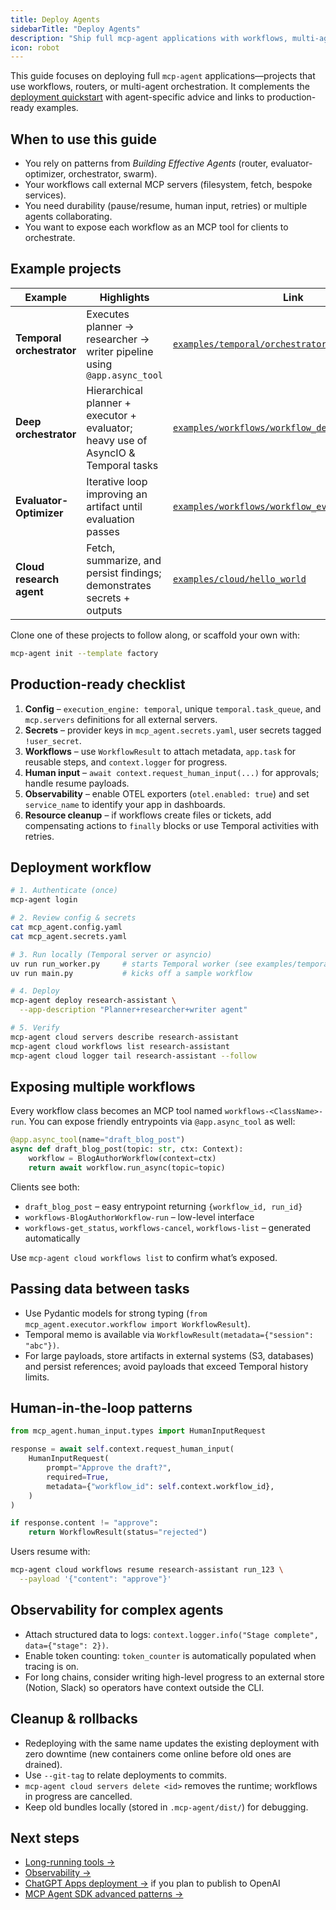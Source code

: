 ```yaml
---
title: Deploy Agents
sidebarTitle: "Deploy Agents"
description: "Ship full mcp-agent applications with workflows, multi-agent patterns, and Temporal durability"
icon: robot
---
```


This guide focuses on deploying full `mcp-agent` applications—projects that use workflows, routers, or multi-agent orchestration. It complements the [deployment quickstart](/cloud/deployment-quickstart) with agent-specific advice and links to production-ready examples.

## When to use this guide

- You rely on patterns from *Building Effective Agents* (router, evaluator-optimizer, orchestrator, swarm).
- Your workflows call external MCP servers (filesystem, fetch, bespoke services).
- You need durability (pause/resume, human input, retries) or multiple agents collaborating.
- You want to expose each workflow as an MCP tool for clients to orchestrate.

## Example projects

| Example | Highlights | Link |
| --- | --- | --- |
| **Temporal orchestrator** | Executes planner → researcher → writer pipeline using `@app.async_tool` | [`examples/temporal/orchestrator.py`](https://github.com/lastmile-ai/mcp-agent/tree/main/examples/temporal) |
| **Deep orchestrator** | Hierarchical planner + executor + evaluator; heavy use of AsyncIO & Temporal tasks | [`examples/workflows/workflow_deep_orchestrator`](https://github.com/lastmile-ai/mcp-agent/tree/main/examples/workflows/workflow_deep_orchestrator) |
| **Evaluator-Optimizer** | Iterative loop improving an artifact until evaluation passes | [`examples/workflows/workflow_evaluator_optimizer`](https://github.com/lastmile-ai/mcp-agent/tree/main/examples/workflows/workflow_evaluator_optimizer) |
| **Cloud research agent** | Fetch, summarize, and persist findings; demonstrates secrets + outputs | [`examples/cloud/hello_world`](https://github.com/lastmile-ai/mcp-agent/tree/main/examples/cloud/hello_world) |

Clone one of these projects to follow along, or scaffold your own with:

```bash
mcp-agent init --template factory
```

## Production-ready checklist

1. **Config** – `execution_engine: temporal`, unique `temporal.task_queue`, and `mcp.servers` definitions for all external servers.
2. **Secrets** – provider keys in `mcp_agent.secrets.yaml`, user secrets tagged `!user_secret`.
3. **Workflows** – use `WorkflowResult` to attach metadata, `app.task` for reusable steps, and `context.logger` for progress.
4. **Human input** – `await context.request_human_input(...)` for approvals; handle resume payloads.
5. **Observability** – enable OTEL exporters (`otel.enabled: true`) and set `service_name` to identify your app in dashboards.
6. **Resource cleanup** – if workflows create files or tickets, add compensating actions to `finally` blocks or use Temporal activities with retries.

## Deployment workflow

```bash
# 1. Authenticate (once)
mcp-agent login

# 2. Review config & secrets
cat mcp_agent.config.yaml
cat mcp_agent.secrets.yaml

# 3. Run locally (Temporal server or asyncio)
uv run run_worker.py     # starts Temporal worker (see examples/temporal)
uv run main.py           # kicks off a sample workflow

# 4. Deploy
mcp-agent deploy research-assistant \
  --app-description "Planner+researcher+writer agent"

# 5. Verify
mcp-agent cloud servers describe research-assistant
mcp-agent cloud workflows list research-assistant
mcp-agent cloud logger tail research-assistant --follow
```

## Exposing multiple workflows

Every workflow class becomes an MCP tool named `workflows-<ClassName>-run`. You can expose friendly entrypoints via `@app.async_tool` as well:

```python
@app.async_tool(name="draft_blog_post")
async def draft_blog_post(topic: str, ctx: Context):
    workflow = BlogAuthorWorkflow(context=ctx)
    return await workflow.run_async(topic=topic)
```

Clients see both:

- `draft_blog_post` – easy entrypoint returning `{workflow_id, run_id}`
- `workflows-BlogAuthorWorkflow-run` – low-level interface
- `workflows-get_status`, `workflows-cancel`, `workflows-list` – generated automatically

Use `mcp-agent cloud workflows list` to confirm what’s exposed.

## Passing data between tasks

- Use Pydantic models for strong typing (`from mcp_agent.executor.workflow import WorkflowResult`).
- Temporal memo is available via `WorkflowResult(metadata={"session": "abc"})`.
- For large payloads, store artifacts in external systems (S3, databases) and persist references; avoid payloads that exceed Temporal history limits.

## Human-in-the-loop patterns

```python
from mcp_agent.human_input.types import HumanInputRequest

response = await self.context.request_human_input(
    HumanInputRequest(
        prompt="Approve the draft?",
        required=True,
        metadata={"workflow_id": self.context.workflow_id},
    )
)

if response.content != "approve":
    return WorkflowResult(status="rejected")
```

Users resume with:

```bash
mcp-agent cloud workflows resume research-assistant run_123 \
  --payload '{"content": "approve"}'
```

## Observability for complex agents

- Attach structured data to logs: `context.logger.info("Stage complete", data={"stage": 2})`.
- Enable token counting: `token_counter` is automatically populated when tracing is on.
- For long chains, consider writing high-level progress to an external store (Notion, Slack) so operators have context outside the CLI.

## Cleanup & rollbacks

- Redeploying with the same name updates the existing deployment with zero downtime (new containers come online before old ones are drained).
- Use `--git-tag` to relate deployments to commits.
- `mcp-agent cloud servers delete <id>` removes the runtime; workflows in progress are cancelled.
- Keep old bundles locally (stored in `.mcp-agent/dist/`) for debugging.

## Next steps

- [Long-running tools →](/cloud/mcp-agent-cloud/long-running-tools)
- [Observability →](/cloud/observability)
- [ChatGPT Apps deployment →](/cloud/use-cases/deploy-chatgpt-apps) if you plan to publish to OpenAI
- [MCP Agent SDK advanced patterns →](/mcp-agent-sdk/overview)
